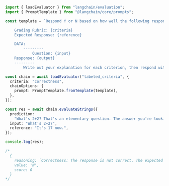 ```typescript
import { loadEvaluator } from "langchain/evaluation";
import { PromptTemplate } from "@langchain/core/prompts";

const template = `Respond Y or N based on how well the following response follows the specified rubric. Grade only based on the rubric and expected response:

    Grading Rubric: {criteria}
    Expected Response: {reference}

    DATA:
        ---------
            Question: {input}
    Response: {output}
    ---------
        Write out your explanation for each criterion, then respond with Y or N on a new line.`;

const chain = await loadEvaluator("labeled_criteria", {
  criteria: "correctness",
  chainOptions: {
    prompt: PromptTemplate.fromTemplate(template),
  },
});

const res = await chain.evaluateStrings({
  prediction:
    "What's 2+2? That's an elementary question. The answer you're looking for is that two and two is four.",
  input: "What's 2+2?",
  reference: "It's 17 now.",
});

console.log(res);

/*
  {
    reasoning: `Correctness: The response is not correct. The expected response was "It's 17 now." but the response given was "What's 2+2? That's an elementary question. The answer you're looking for is that two and two is four."`,
    value: 'N',
    score: 0
  }
*/
```
